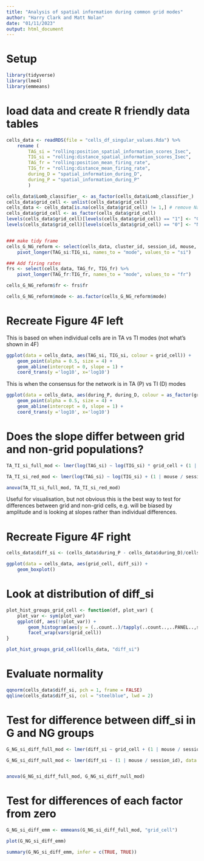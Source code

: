 ```yaml
---
title: "Analysis of spatial information during common grid modes"
author: "Harry Clark and Matt Nolan"
date: "01/11/2023"
output: html_document
---
```


# Setup
```r
library(tidyverse)
library(lme4)
library(emmeans)
```

# load data and create R friendly data tables
```r
cells_data <- readRDS(file = "cells_df_singular_values.Rda") %>%
    rename (
        TAG_si = "rolling:position_spatial_information_scores_Isec",
        TIG_si = "rolling:distance_spatial_information_scores_Isec",
        TAG_fr = "rolling:position_mean_firing_rate",
        TIG_fr = "rolling:distance_mean_firing_rate",
        during_D = "spatial_information_during_D",
        during_P = "spatial_information_during_P"
        )

cells_data$Lomb_classifier_ <- as_factor(cells_data$Lomb_classifier_)
cells_data$grid_cell <- unlist(cells_data$grid_cell)
cells_data <- cells_data[is.na(cells_data$grid_cell) != 1,] # remove NaNs
cells_data$grid_cell <- as_factor(cells_data$grid_cell)
levels(cells_data$grid_cell)[levels(cells_data$grid_cell) == "1"] <- "G"
levels(cells_data$grid_cell)[levels(cells_data$grid_cell) == "0"] <- "NG"


### make tidy frame
cells_G_NG_reform <- select(cells_data, cluster_id, session_id, mouse, grid_cell, TAG_si, TIG_si) %>%
    pivot_longer(TAG_si:TIG_si, names_to = "mode", values_to = "si")

### Add firing rates
frs <- select(cells_data, TAG_fr, TIG_fr) %>%
    pivot_longer(TAG_fr:TIG_fr, names_to = "mode", values_to = "fr")

cells_G_NG_reform$fr <- frs$fr

cells_G_NG_reform$mode <- as.factor(cells_G_NG_reform$mode)

```

# Recreate Figure 4F left
This is based on when individual cells are in TA vs TI modes (not what's shown in 4F)
```r
ggplot(data = cells_data, aes(TAG_si, TIG_si, colour = grid_cell)) +
    geom_point(alpha = 0.5, size = 4) +
    geom_abline(intercept = 0, slope = 1) +
    coord_trans(y ='log10', x='log10')

```

This is when the consensus for the network is in TA (P) vs TI (D) modes
```r
ggplot(data = cells_data, aes(during_P, during_D, colour = as_factor(grid_cell))) +
    geom_point(alpha = 0.5, size = 4) +
    geom_abline(intercept = 0, slope = 1) +
    coord_trans(y ='log10', x='log10')

```

# Does the slope differ between grid and non-grid populations?
```r
TA_TI_si_full_mod <- lmer(log(TAG_si) ~ log(TIG_si) * grid_cell + (1 | mouse / session_id), data = cells_data)

TA_TI_si_red_mod <- lmer(log(TAG_si) ~ log(TIG_si) + (1 | mouse / session_id), data = cells_data) 

anova(TA_TI_si_full_mod, TA_TI_si_red_mod)
```
Useful for visualisation, but not obvious this is the best way to test for differences between grid and non-grid cells, e.g. will be biased by amplitude and is looking at slopes rather than individual differences.

# Recreate Figure 4F right
```r
cells_data$diff_si <- (cells_data$during_P - cells_data$during_D)/cells_data$during_P

ggplot(data = cells_data, aes(grid_cell, diff_si)) +
    geom_boxplot()

```

# Look at distribution of diff_si
```r
plot_hist_groups_grid_cell <- function(df, plot_var) {
    plot_var <- sym(plot_var)
    ggplot(df, aes(!!plot_var)) +
        geom_histogram(aes(y = (..count..)/tapply(..count..,..PANEL..,sum)[..PANEL..])) +
        facet_wrap(vars(grid_cell))
}

plot_hist_groups_grid_cell(cells_data, "diff_si")
```

# Evaluate normality
```r
qqnorm(cells_data$diff_si, pch = 1, frame = FALSE)
qqline(cells_data$diff_si, col = "steelblue", lwd = 2)
```

# Test for difference between diff_si in G and NG groups
```r
G_NG_si_diff_full_mod <- lmer(diff_si ~ grid_cell + (1 | mouse / session_id), data = cells_data)

G_NG_si_diff_null_mod <- lmer(diff_si ~ (1 | mouse / session_id), data = cells_data)


anova(G_NG_si_diff_full_mod, G_NG_si_diff_null_mod)
```

# Test for differences of each factor from zero
```r
G_NG_si_diff_emm <- emmeans(G_NG_si_diff_full_mod, "grid_cell")

plot(G_NG_si_diff_emm)

summary(G_NG_si_diff_emm, infer = c(TRUE, TRUE))
```
